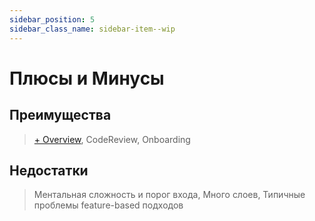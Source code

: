 ```yaml
---
sidebar_position: 5
sidebar_class_name: sidebar-item--wip
---
```



# Плюсы и Минусы

<WIP ticket="145" />

## Преимущества

> [+ Overview](/docs/get-started/overview), CodeReview, Onboarding


## Недостатки

> Ментальная сложность и порог входа, Много слоев, Типичные проблемы feature-based подходов
